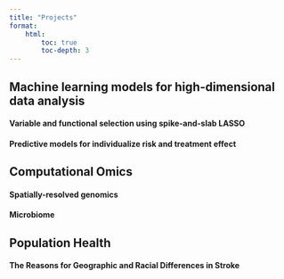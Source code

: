 ```yaml
---
title: "Projects"
format:
    html:
        toc: true
        toc-depth: 3
---
```

## Machine learning models for high-dimensional data analysis

#### Variable and functional selection using spike-and-slab LASSO


#### Predictive models for individualize risk and treatment effect

<!-- ### Bayesian spike-and-slab LASSO models for high-dimensional data analysis -->
<!-- ### Treatmeng Effect Prediction -->


<!-- 1.	Novel nonparametric models to estimate individualized treatment effects and disease risk using high-dimensional omics data: Heterogeneous reaction to treatment or disease progression requires individualized medical decisions informed by data-driven evidence, improving the outlook of precision medicine. Leveraging the complex omics data, e.g. microbiome or gene expression, we develop high-dimensional nonparametric models, including multivariate random forest and generalized additive models, to estimate individualized treatment effects and predict disease risks. These novel machine-learning models substantially reduce the analytic bias due to the parametric assumptions of existing methods and deliver easily interpretable evidence to inform decision-making and improve the understanding of disease etiology. I led the design and development of these novel methods, benchmarked the proposed methods against the state-of-the-art methods and worked with interdisciplinary research teams to translate analytic results into novel findings. -->
<!-- a.	Guo B, Yi N. A scalable and flexible Cox proportional hazards model for high-dimensional survival prediction and functional selection. arXiv. 2022 May. [Preprint.] DOI: 10.48550/ARXIV.2205.11600 -->
<!-- b.	Guo B, Yi N. The R Package BHAM: Fast and Scalable Bayesian Hierarchical Additive Model for High-dimensional Data. arXiv. 2022 Jul. [Preprint.] DOI: 10.48550/ARXIV.2207.02348 -->
<!-- c.	Guo B, Jaeger BC, Rahman AKMF, Long DL, Yi N. Spike-and-slab least absolute shrinkage and selection operator generalized additive models and scalable algorithms for high-dimensional data analysis. Stat Med. 2022 Sep 10;41(20):3899-3914. PubMed PMID: 35665524.  -->
<!-- d.	Guo B, Holscher H, Auvil L, Welge M, Bushell C, Novotny J, Baer D, Burd N, Khan N, Zhu R. Estimating Heterogeneous Treatment Effect on Multivariate Responses Using Random Forests. Statistics in Biosciences. 2021 May 15; :-. Available from: https://link.springer.com/10.1007/s12561-021-09310-w DOI: 10.1007/s12561-021-09310-w -->


<!-- Scalable Bayesian hierarchical models to analyze high-dimensional microbiome data: Though enlightening human physiology, microbiome data poses significant analytic challenges, due to its sparse and high-dimensional nature. To analyze the complex microbiome data, we developed Bayesian hierarchical models to simultaneously investigate hundreds and thousands of microbes while rigorously controlling error rates and maintaining statistical power. To expedite the model fitting, we proposed computationally efficient optimization-based algorithms for the Bayesian models to improve scalability. During the methodology development, I led the benchmarking of the proposed methods against the state-of-the-art methods, designing and implementing numeric studies using synthetic data. -->

<!-- a.	Pendegraft AH, Guo B, Yi N. Bayesian hierarchical negative binomial models for multivariable analyses with applications to human microbiome count data. PLoS One. 2019;14(8):e0220961. PubMed Central PMCID: PMC6706006.  -->
<!-- b.	Zhang X, Guo B, Yi N. Zero-Inflated gaussian mixed models for analyzing longitudinal microbiome data. PLoS One. 2020;15(11):e0242073. PubMed Central PMCID: PMC7652264.  -->
<!-- c.	Zhang X, Pei Y, Zhang L, Guo B, Pendegraft A, Zhuang W, Yi N. Negative Binomial Mixed Models for Analyzing Longitudinal Microbiome Data. Frontiers in Microbiology. 2018 DOI: 10.3389/fmicb.2018.01683 -->

<!-- ### Open-source software -->
<!-- Scientific software development translating cutting-edge statistical models to open-access interfaces: High-quality open-access software is indispensable for quantitative analysis, providing data-driven evidence to scientific hypotheses. Furthermore, with growing concerns about reproducibility, scientific software improves the standard by providing a well-documented well-designed interface, greatly reducing the technical burdens of conducting complex analysis. Leveraging my previous training in software engineering, I designed and implemented cutting-edge high-dimensional models in the R programming platform, translating theoretical statistical frameworks to open-access software. The software were validated and tested using both synthetic and real-world data. The developed software has been maintained. -->

<!--   a.	Guo B. A Reproducible Framework to Calculating Residential Segregation Indices With Decennial US Census Data. Zenodo, 2023 Jan. [Software.] DOI: 10.5281/ZENODO.7561874 -->
<!--   b.	Guo B, Zhu R. The R Package MOTE.RF: Estimating Heterogeneous Treatment Effect on Multivariate Responses Using Random Forests. Zenodo, 2023 Jan. [Software.] DOI: 10.5281/ZENODO.7561850 -->
<!--   c.	Guo B, Yi N. The R Package BHAM: Fast and Scalable Bayesian Hierarchical Additive Model for High-dimensional Data. arXiv. 2022 Jul. [Preprint.] DOI: 10.48550/ARXIV.2207.02348 -->
<!--   d.	Yi N, Tang Z, Zhang X, Guo B. BhGLM: Bayesian hierarchical GLMs and survival models, with applications to genomics and epidemiology. Bioinformatics. 2019 April 15; 35(8):1419-1421. DOI: 10.1093/bioinformatics/bty803 -->


<!-- ## Multiscale Data Analysis -->
<!-- ## Molecular and Cellular via Spatially resolved transcriptomics -->

## Computational Omics

#### Spatially-resolved genomics

#### Microbiome


## Population Health

#### The Reasons for Geographic and Racial Differences in Stroke
<!-- Collaborative research studying health disparity in stroke and co-morbidities among racial groups and geographic locations: Black Americans under age 75 were more than twice as likely to die from stroke than were non-Hispanic white Americans, while people who lived in the South had a 40 percent higher risk of dying from stroke than their counterparts in other parts of the United States. Understanding the cause of the disparity is imperative to effective interventions and policy change. We analyzed data collected in the national cohort study, the Reasons for Geographic and Racial Differences in Stroke (REGARDS), to examine possible causal pathways and identify novel biomarkers to inform disease risk. I provided critical analytic support to medical doctors, epidemiologists and biologists. In the multi-center research group, I delivered talks and tutorials on reproducible analytic standards. -->
<!-- a.	Kamin Mukaz D, Guo B, Long D, Judd S, Plante T, McClure L, Wolberg A, Zakai N, Howard G, Cushman M. D-dimer and the risk of hypertension: The REasons for Geographic And Racial Differences in Stroke Cohort Study. Research and Practice in Thrombosis and Haemostasis. 2023 January; 7(1):100016-. DOI: 10.1016/j.rpth.2022.100016 -->
<!-- b.	Peper KM, Guo B, Leann Long D, Howard G, Carson AP, Howard VJ, Judd SE, Zakai NA, Cherrington A, Cushman M, Plante TB. C-reactive Protein and Racial Differences in Type 2 Diabetes Incidence: The REGARDS Study. J Clin Endocrinol Metab. 2022 May 17;107(6):e2523-e2531. PubMed Central PMCID: PMC9113826.  -->
<!-- c.	Long DL, Guo B, McClure LA, Jaeger BC, Tison SE, Howard G, Judd SE, Howard VJ, Plante TB, Zakai NA, Koh I, Cheung KL, Cushman M. Biomarkers as MEDiators of racial disparities in risk factors (BioMedioR): Rationale, study design, and statistical considerations. Ann Epidemiol. 2022 Feb;66:13-19. PubMed Central PMCID: PMC8920757.  -->
<!-- d.	Plante T, Long D, Guo B, Howard G, Carson A, Howard V, Judd S, Jenny N, Zakai N, Cushman M. C-Reactive Protein and Incident Hypertension in Black and White Americans in the REasons for Geographic And Racial Differences in Stroke (REGARDS) Cohort Study. American Journal of Hypertension. 2021 July 01; 34(7):698-706. DOI: 10.1093/ajh/hpaa215 -->
